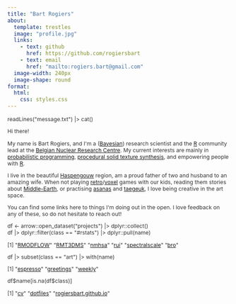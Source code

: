 ```yaml
---
title: "Bart Rogiers"
about:
  template: trestles
  image: "profile.jpg"
  links:
    - text: github
      href: https://github.com/rogiersbart
    - text: email
      href: "mailto:rogiers.bart@gmail.com"
  image-width: 240px
  image-shape: round
format: 
  html:
    css: styles.css
---
```


<font style='font-size:87.5%;color:#333;'>
<div class="code">readLines(&#34;message.txt&#34;) |> cat()</div>
<div class="out">
Hi there!

My name is Bart Rogiers, and I&apos;m a ([Bayesian](https://en.wikipedia.org/wiki/Bayesian_probability)) research scientist and the
[R](https://www.r-project.org/) community lead at the [Belgian Nuclear Research
Centre](https://www.sckcen.be/en). My current interests are mainly in [probabilistic
programming](https://en.wikipedia.org/wiki/Probabilistic_programming), [procedural solid texture synthesis](https://en.wikipedia.org/wiki/Procedural_texture), and empowering people with
[R](https://www.r-project.org/).

I live in the beautiful [Haspengouw](https://en.wikipedia.org/wiki/Hesbaye)
region, am a proud father of two and husband to an amazing wife. When not
playing [retro](https://mgba.io/)/[voxel](https://www.minetest.net/) games with our kids,
reading them stories about [Middle-Earth](https://en.wikipedia.org/wiki/Middle-earth), or practising [asanas](https://en.wikipedia.org/wiki/Asana) and [taegeuk](https://en.wikipedia.org/wiki/Taegeuk_(taekwondo)), I love
being creative in the art space.

You can find some links here to things I&apos;m doing out in the open. I love
feedback on any of these, so do not hesitate to reach out!
</div>

<div class="code">df <- arrow::open_dataset(&#34;projects&#34;) |> dplyr::collect()<br>
df |> dplyr::filter(class == &#34;#rstats&#34;) |> dplyr::pull(name)</div>

<div class="out">
[1]
&#34;[RMODFLOW](https://rogiersbart.github.io/RMODFLOW/)&#34;
&#34;[RMT3DMS](https://rogiersbart.github.io/RMT3DMS/)&#34;
&#34;[nmhsa](https://rogiersbart.github.io/nmhsa/)&#34;
&#34;[rui](https://rogiersbart.github.io/rui/)&#34;
&#34;[spectralscale](https://rogiersbart.github.io/spectralscale/)&#34;
&#34;[bro](https://rogiersbart.github.io/bro/)&#34;
</div>

<div class="code">df |> subset(class == &#34;art&#34;) |> with(name)</div>

<div class="out">
[1]
&#34;[espresso](https://rogiersbart.github.io/espresso/)&#34;
&#34;[greetings](https://rogiersbart.github.io/greetings/)&#34;
&#34;[weekly](https://rogiersbart.github.io/weekly/)&#34;
</div>

<div class="code">df\$name[is.na(df$class)]</div>

<div class="out">
[1]
&#34;[cv](https://rogiersbart.github.io/cv/)&#34;
&#34;[dotfiles](https://github.com/rogiersbart/dotfiles)&#34;
&#34;[rogiersbart.github.io](https://github.com/rogiersbart/rogiersbart.github.io)&#34;
</div>
</font>
